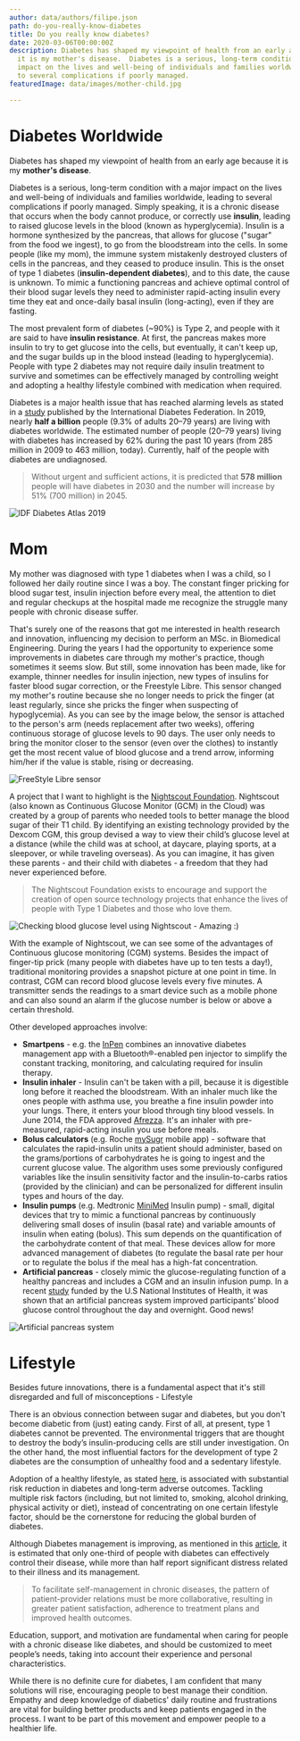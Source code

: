 ```yaml
---
author: data/authors/filipe.json
path: do-you-really-know-diabetes
title: Do you really know diabetes?
date: 2020-03-06T00:00:00Z
description: Diabetes has shaped my viewpoint of health from an early age because
  it is my mother's disease.  Diabetes is a serious, long-term condition with a major
  impact on the lives and well-being of individuals and families worldwide, leading
  to several complications if poorly managed.
featuredImage: data/images/mother-child.jpg

---
```

# Diabetes Worldwide

Diabetes has shaped my viewpoint of health from an early age because it is my **mother's disease**.

Diabetes is a serious, long-term condition with a major impact on the lives and well-being of individuals and families worldwide, leading to several complications if poorly managed. Simply speaking, it is a chronic disease that occurs when the body cannot produce, or correctly use **insulin**, leading to raised glucose levels in the blood (known as hyperglycemia). Insulin is a hormone synthesized by the pancreas, that allows for glucose ("sugar" from the food we ingest), to go from the bloodstream into the cells. In some people (like my mom), the immune system mistakenly destroyed clusters of cells in the pancreas, and they ceased to produce insulin. This is the onset of type 1 diabetes (**insulin-dependent diabetes**), and to this date, the cause is unknown. To mimic a functioning pancreas and achieve optimal control of their blood sugar levels they need to administer rapid-acting insulin every time they eat and once-daily basal insulin (long-acting), even if they are fasting.

The most prevalent form of diabetes (\~90%) is Type 2, and people with it are said to have **insulin resistance**. At first, the pancreas makes more insulin to try to get glucose into the cells, but eventually, it can't keep up, and the sugar builds up in the blood instead (leading to hyperglycemia). People with type 2 diabetes may not require daily insulin treatment to survive and sometimes can be effectively managed by controlling weight and adopting a healthy lifestyle combined with medication when required.

Diabetes is a major health issue that has reached alarming levels as stated in a [study](https://www.diabetesresearchclinicalpractice.com/article/S0168-8227(19)31230-6/fulltext#secst110) published by the International Diabetes Federation. In 2019, nearly **half a billion** people (9.3% of adults 20–79 years) are living with diabetes worldwide. The estimated number of people (20–79 years) living with diabetes has increased by 62% during the past 10 years (from 285 million in 2009 to 463 million, today). Currently, half of the people with diabetes are undiagnosed.

> Without urgent and sufficient actions, it is predicted that **578 million** people will have diabetes in 2030 and the number will increase by 51% (700 million) in 2045.

![IDF Diabetes Atlas 2019](data/images/diabetes-atlas-2019.png "IDF Diabetes Atlas 2019")

# Mom

My mother was diagnosed with type 1 diabetes when I was a child, so I followed her daily routine since I was a boy. The constant finger pricking for blood sugar test, insulin injection before every meal, the attention to diet and regular checkups at the hospital made me recognize the struggle many people with chronic disease suffer.

That's surely one of the reasons that got me interested in health research and innovation, influencing my decision to perform an MSc. in Biomedical Engineering. During the years I had the opportunity to experience some improvements in diabetes care through my mother's practice, though sometimes it seems slow. But still, some innovation has been made, like for example, thinner needles for insulin injection, new types of insulins for faster blood sugar correction, or the Freestyle Libre. This sensor changed my mother's routine because she no longer needs to prick the finger (at least regularly, since she pricks the finger when suspecting of hypoglycemia). As you can see by the image below, the sensor is attached to the person's arm (needs replacement after two weeks), offering continuous storage of glucose levels to 90 days. The user only needs to bring the monitor closer to the sensor (even over the clothes) to instantly get the most recent value of blood glucose and a trend arrow, informing him/her if the value is stable, rising or decreasing.

![FreeStyle Libre sensor](data/images/libre-sensor.jpg "FreeStyle Libre sensor")

A project that I want to highlight is the [Nightscout Foundation](https://www.nightscoutfoundation.org/how-you-can-help). Nightscout (also known as Continuous Glucose Monitor (GCM) in the Cloud) was created by a group of parents who needed tools to better manage the blood sugar of their T1 child. By identifying an existing technology provided by the Dexcom CGM, this group devised a way to view their child’s glucose level at a distance (while the child was at school, at daycare, playing sports, at a sleepover, or while traveling overseas). As you can imagine, it has given these parents - and their child with diabetes - a freedom that they had never experienced before.

> The Nightscout Foundation exists to encourage and support the creation of open source technology projects that enhance the lives of people with Type 1 Diabetes and those who love them.

![Checking blood glucose level using Nightscout - Amazing :)](data/images/nightscout.jpg "Checking blood glucose level using Nightscout - Amazing :)")

With the example of Nightscout, we can see some of the advantages of Continuous glucose monitoring (CGM) systems. Besides the impact of finger-tip prick (many people with diabetes have up to ten tests a day!), traditional monitoring provides a snapshot picture at one point in time. In contrast, CGM can record blood glucose levels every five minutes. A transmitter sends the readings to a smart device such as a mobile phone and can also sound an alarm if the glucose number is below or above a certain threshold.

Other developed approaches involve:

* **Smartpens** - e.g. the [InPen](https://www.companionmedical.com/) combines an innovative diabetes management app with a Bluetooth®-enabled pen injector to simplify the constant tracking, monitoring, and calculating required for insulin therapy.
* **Insulin inhaler** - Insulin can't be taken with a pill, because it is digestible long before it reached the bloodstream. With an inhaler much like the ones people with asthma use, you breathe a fine insulin powder into your lungs. There, it enters your blood through tiny blood vessels. In June 2014, the FDA approved [Afrezza](https://www.afrezza.com/). It's an inhaler with pre-measured, rapid-acting insulin you use before meals.
* **Bolus calculators** (e.g. Roche [mySugr](https://mysugr.com/en) mobile app) - software that calculates the rapid-insulin units a patient should administer, based on the grams/portions of carbohydrates he is going to ingest and the current glucose value. The algorithm uses some previously configured variables like the insulin sensitivity factor and the insulin-to-carbs ratios (provided by the clinician) and can be personalized for different insulin types and hours of the day.
* **Insulin pumps** (e.g. Medtronic [MiniMed](http://www.medtronicdiabetes.com/products/minimed-670g-insulin-pump-system) Insulin pump) - small, digital devices that try to mimic a functional pancreas by continuously delivering small doses of insulin (basal rate) and variable amounts of insulin when eating (bolus). This sum depends on the quantification of the carbohydrate content of that meal. These devices allow for more advanced management of diabetes (to regulate the basal rate per hour or to regulate the bolus if the meal has a high-fat concentration.
* **Artificial pancreas** - closely mimic the glucose-regulating function of a healthy pancreas and includes a CGM and an insulin infusion pump. In a recent [study](https://www.nih.gov/news-events/news-releases/artificial-pancreas-system-better-controls-blood-glucose-levels-current-technology) funded by the U.S National Institutes of Health, it was shown that an artificial pancreas system improved participants’ blood glucose control throughout the day and overnight. Good news!

![Artificial pancreas system](data/images/artificial-pancreas.jpg "Artificial pancreas system")

# Lifestyle

Besides future innovations, there is a fundamental aspect that it's still disregarded and full of misconceptions - Lifestyle

There is an obvious connection between sugar and diabetes, but you don't become diabetic from (just) eating candy. First of all, at present, type 1 diabetes cannot be prevented. The environmental triggers that are thought to destroy the body’s insulin-producing cells are still under investigation. On the other hand, the most influential factors for the development of type 2 diabetes are the consumption of unhealthy food and a sedentary lifestyle.

Adoption of a healthy lifestyle, as stated [here](https://link.springer.com/article/10.1007/s00125-019-04985-9), is associated with substantial risk reduction in diabetes and long-term adverse outcomes. Tackling multiple risk factors (including, but not limited to, smoking, alcohol drinking, physical activity or diet), instead of concentrating on one certain lifestyle factor, should be the cornerstone for reducing the global burden of diabetes.

Although Diabetes management is improving, as mentioned in this [article](https://www.ncbi.nlm.nih.gov/pubmed/23497559?dopt=Abstract), it is estimated that only one-third of people with diabetes can effectively control their disease, while more than half report significant distress related to their illness and its management.

> To facilitate self-management in chronic diseases, the pattern of patient-provider relations must be more collaborative, resulting in greater patient satisfaction, adherence to treatment plans and improved health outcomes.

Education, support, and motivation are fundamental when caring for people with a chronic disease like diabetes, and should be customized to meet people’s needs, taking into account their experience and personal characteristics.

While there is no definite cure for diabetes, I am confident that many solutions will rise, encouraging people to best manage their condition. Empathy and deep knowledge of diabetics' daily routine and frustrations are vital for building better products and keep patients engaged in the process. I want to be part of this movement and empower people to a healthier life.